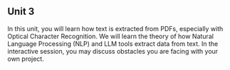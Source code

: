 ## Unit 3 {.unnumbered}

In this unit, you will learn how text is extracted from PDFs, especially with Optical Character Recognition. We will learn the theory of how Natural Language Processing (NLP) and LLM tools extract data from text. In the interactive session, you may discuss obstacles you are facing with your own project.

